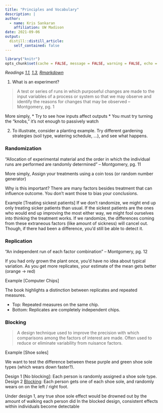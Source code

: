 ```yaml
---
title: "Principles and Vocabulary"
description: | 
author:
  - name: Kris Sankaran
    affiliation: UW Madison
date: 2021-09-06
output:
  distill::distill_article:
    self_contained: false
---
```


```r
library("knitr")
opts_chunk$set(cache = FALSE, message = FALSE, warning = FALSE, echo = TRUE)
```

_Readings [1.1](), [1.3](), [Rmarkdown](https://github.com/krisrs1128/stat424_f21/blob/master/_posts/2021-08-02-week1-1/week1-1.Rmd)_ 

1. What is an experiment?

>  A test or series of runs in which purposeful changes are made to the input
variables of a process or system so that we may observe and identify the reasons
for changes that may be observed -- Montgomery, pg. 1

More simply,
* Try to see how inputs affect outputs
* You must try turning the “knobs,” it’s not enough to passively watch

2. To illustrate, consider a planting example. Try different gardening
strategies (soil type, watering schedule, …), and see what happens.

### Randomization

“Allocation of experimental material and the order in which the individual runs are performed are randomly determined” -- Montgomery, pg. 11

More simply,
Assign your treatments using a coin toss (or random number generator)

Why is this important? There are many factors besides treatment that can influence outcome. You don’t want those to bias your conclusions.

Example [Treating sickest patients]
If we don’t randomize, we might end up only treating sicker patients than usual. If the sickest patients are the ones who would end up improving the most either way, we might fool ourselves into thinking the treatment works. 
If we randomize, the differences coming from these extraneous factors (like amount of sickness) will cancel out.
Though, if there had been a difference, you’d still be able to detect it.

### Replication
“An independent run of each factor combination” -- Montgomery, pg. 12

If you had only grown the plant once, you’d have no idea about typical variation.
As you get more replicates, your estimate of the mean gets better (orange -> red)

Example [Computer Chips]

The book highlights a distinction between replicates and repeated measures.

* Top: Repeated measures on the same chip.
* Bottom: Replicates are completely independent chips.

### Blocking

> A design technique used to improve the precision with which comparisons among
the factors of interest are made. Often used to reduce or eliminate variability
from nuisance factors.

Example [Shoe soles]

We want to test the difference between these purple and green shoe sole types
(which wears down faster?).

Design 1 [No blocking]: Each person is randomly assigned a shoe sole type.
Design 2 [Blocking]: Each person gets one of each shoe sole, and randomly wears
on on the left / right foot.

Under design 1, any true shoe sole effect would be drowned out by the amount of
walking each person did In the blocked design, consistent effects within
individuals become detectable
